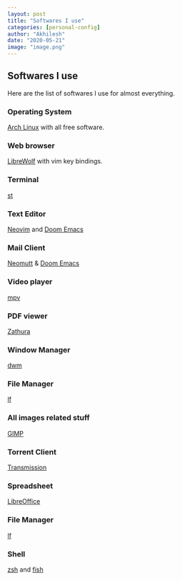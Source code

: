 ```yaml
---
layout: post
title: "Softwares I use"
categories: [personal-config]
author: "Akhilesh"
date: "2020-05-21"
image: "image.png"
---
```


## Softwares I use

Here are the list of softwares I use for almost everything.


### Operating System

[Arch Linux](https://www.archlinux.org/) with all free software.


### Web browser

[LibreWolf](https://librewolf-community.gitlab.io/) with vim key bindings.


### Terminal

[st](https://st.suckless.org/)


### Text Editor

[Neovim](https://neovim.io) and [Doom Emacs](https://github.com/hlissner/doom-emacs)


### Mail Client

[Neomutt](https://neomutt.org/) & [Doom Emacs](https://github.com/hlissner/doom-emacs)


### Video player

[mpv](https://mpv.io/)


### PDF viewer

[Zathura](https://en.wikipedia.org/wiki/Zathura_(document_viewer))


### Window Manager

[dwm](https://dwm.suckless.org/)


### File Manager

[lf](https://github.com/gokcehan/lf)


### All images related stuff

[GIMP](https://www.gimp.org/)


### Torrent Client

[Transmission](https://wiki.archlinux.org/index.php/Transmission)


### Spreadsheet

[LibreOffice](https://www.libreoffice.org/)

### File Manager

[lf](https://github.com/gokcehan/lf)

### Shell

[zsh](https://www.zsh.org/) and [fish](http://fishshell.com/)

